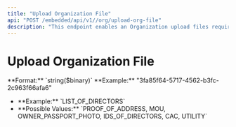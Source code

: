 ```yaml
---
title: "Upload Organization File"
api: "POST /embedded/api/v1//org/upload-org-file"
description: "This endpoint enables an Organization upload files required for KYB verification."
---
```


# Upload Organization File

<ParamField body="File" type="file" required>
	**Format:** `string($binary)`
</ParamField>

<ParamField body="OrgId" type="string" required>
     **Example:** "3fa85f64-5717-4562-b3fc-2c963f66afa6"
</ParamField>

<ParamField body="fileType" type="string" required>
	<ul>
		<li>**Example:** `LIST_OF_DIRECTORS`</li>
		<li>
			**Possible Values:** `PROOF_OF_ADDRESS, MOU, OWNER_PASSPORT_PHOTO,
			IDS_OF_DIRECTORS, CAC, UTILITY`
		</li>
	</ul>
</ParamField>